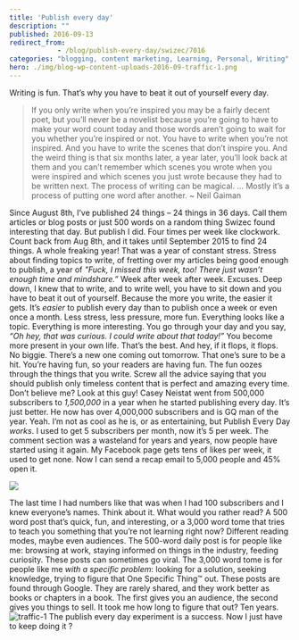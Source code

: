 ```yaml
---
title: 'Publish every day'
description: ""
published: 2016-09-13
redirect_from: 
            - /blog/publish-every-day/swizec/7016
categories: "blogging, content marketing, Learning, Personal, Writing"
hero: ./img/blog-wp-content-uploads-2016-09-traffic-1.png
---
```

Writing is fun. That’s why you have to beat it out of yourself every day.

> If you only write when you’re inspired you may be a fairly decent poet, but you’ll never be a novelist because you’re going to have to make your word count today and those words aren’t going to wait for you whether you’re inspired or not. You have to write when you’re not inspired. And you have to write the scenes that don’t inspire you. And the weird thing is that six months later, a year later, you’ll look back at them and you can’t remember which scenes you wrote when you were inspired and which scenes you just wrote because they had to be written next. The process of writing can be magical. … Mostly it’s a process of putting one word after another. ~ Neil Gaiman

Since August 8th, I’ve published 24 things – 24 things in 36 days. Call them articles or blog posts or just 500 words on a random thing Swizec found interesting that day. But publish I did. Four times per week like clockwork. Count back from Aug 8th, and it takes until September 2015 to find 24 things. A whole freaking year! That was a year of constant stress. Stress about finding topics to write, of fretting over my articles being good enough to publish, a year of _"Fuck, I missed this week, too! There just wasn’t enough time and mindshare.”_ Week after week after week. Excuses. Deep down, I knew that to write, and to write well, you have to sit down and you have to beat it out of yourself. Because the more you write, the easier it gets. It’s _easier_ to publish every day than to publish once a week or even once a month. Less stress, less pressure, more fun. Everything looks like a topic. Everything is more interesting. You go through your day and you say, _“Oh hey, that was curious. I could write about that today!”_ You become more present in your own life. That’s the best. And hey, if it flops, it flops. No biggie. There’s a new one coming out tomorrow. That one’s sure to be a hit. You’re having fun, so your readers are having fun. The fun oozes through the things that you write. Screw all the advice saying that you should publish only timeless content that is perfect and amazing every time. Don’t believe me? Look at this guy! Casey Neistat went from 500,000 subscribers to _1,500,000_ in a year when he started publishing every day. It’s just better.  He now has over 4,000,000 subscribers and is GQ man of the year. Yeah. I’m not as cool as he is, or as entertaining, but Publish Every Day _works_. I used to get 5 subscribers per month, now it’s 5 per week. The comment section was a wasteland for years and years, now people have started using it again. My Facebook page gets tens of likes per week, it used to get none. Now I can send a recap email to 5,000 people and 45% open it.

![](./img/i-mS25.gif)

The last time I had numbers like that was when I had 100 subscribers and I knew everyone’s names. Think about it. What would you rather read? A 500 word post that’s quick, fun, and interesting, or a 3,000 word tome that tries to teach you something that you’re not learning right now? Different reading modes, maybe even audiences. The 500-word daily post is for people like me: browsing at work, staying informed on things in the industry, feeding curiosity. These posts can sometimes go viral. The 3,000 word tome is for people like me _with a specific problem_: looking for a solution, seeking knowledge, trying to figure that One Specific Thing™ out. These posts are found through Google. They are rarely shared, and they work better as books or chapters in a book. The first gives you an audience, the second gives you things to sell. It took me how long to figure that out? Ten years. ![traffic-1](./img/blog-wp-content-uploads-2016-09-traffic-1.png) The publish every day experiment is a success. Now I just have to keep doing it ?
